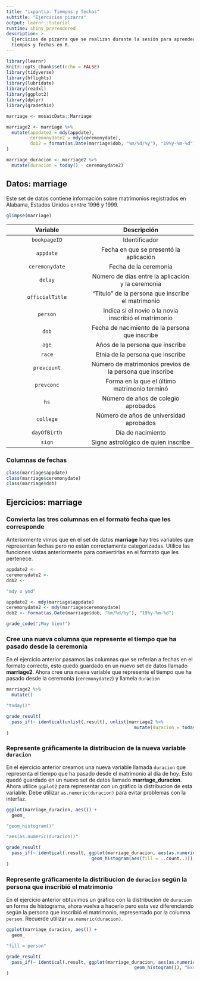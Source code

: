 ```yaml
---
title: "ixpantia: Tiempos y fechas"
subtitle: "Ejercicios pizarra"
output: learnr::tutorial
runtime: shiny_prerendered
description: >
  Ejercicios de pizarra que se realizan durante la sesión para aprender sobre
  tiempos y fechas en R.
---
```


```r
library(learnr)
knitr::opts_chunk$set(echo = FALSE)
library(tidyverse)
library(hflights)
library(lubridate)
library(readxl)
library(ggplot2)
library(dplyr)
library(gradethis)

marriage <- mosaicData::Marriage

marriage2 <- marriage %>% 
  mutate(appdate2 = mdy(appdate),
         ceremonydate2 = mdy(ceremonydate),
         dob2 = format(as.Date(marriage$dob, "%m/%d/%y"), "19%y-%m-%d")
)

marriage_duracion <- marriage2 %>% 
  mutate(duracion = today() - ceremonydate2)
```


## Datos: **marriage**

Este set de datos contiene información sobre matrimonios registrados en Alabama, Estados Unidos enntre 1996 y 1999. 
```r
glimpse(marriage)
```

| Variable | Descripción |
|:--------:|:-----------:|
| `bookpageID` | Identificador |
| `appdate` | Fecha en que se presentó la aplicación |
| `ceremonydate` |  Fecha de la ceremonia | 
| `delay` | Número de días entre la aplicación y la ceremonia |
| `officialTitle` | "Título" de la persona que inscribe el matrimonio |
| `person` | Indica si el novio o la novia inscribió el matrimonio |
| `dob` | Fecha de nacimiento de la persona que inscribe |
| `age` | Años de la persona que inscribe |
| `race` | Etnia de la persona que inscribe |
| `prevcount` | Número de matrimonios previos de la persona que inscribe |
| `prevconc` | Forma en la que el último matrimonio terminó |
| `hs` | Número de años de colegio aprobados |
| `college` | Número de años de universidad aprobados |
| `dayOfBirth` | Día de nacimiento |
| `sign` | Signo astrológico de quien inscribe |


### Columnas de fechas

```r
class(marriage$appdate)
class(marriage$ceremonydate)
class(marriage$dob)
```

## Ejercicios: **marriage**

### Convierta las tres columnas en el formato fecha que les corresponde

Anteriormente vimos que en el set de datos **marriage** hay tres variables que representan fechas pero no están correctamente categorizadas. Utilice las funciones vistas anteriormente para convertirlas en el formato que les pertenece. 
```r
appdate2 <- 
ceremonydate2 <- 
dob2 <- 
```

```r
"mdy o ymd"
```

```r
appdate2 <- mdy(marriage$appdate)
ceremonydate2 <- mdy(marriage$ceremonydate)
dob2 <- format(as.Date(marriage$dob, "%m/%d/%y"), "19%y-%m-%d")
```

```r
grade_code("¡Muy bien!")
```



### Cree una nueva columna que represente el tiempo que ha pasado desde la ceremonia 

En el ejercicio anterior pasamos las columnas que se referían a fechas en el formato correcto, esto quedó guardado en un nuevo set de datos llamado **marriage2**. Ahora cree una nueva variable que represente el tiempo que ha pasado desde la ceremonia (`ceremonydate2`) y llamela `duracion`
```r
marriage2 %>% 
  mutate()
```

```r
"today()"
```

```r
grade_result(
  pass_if(~ identical(unlist(.result), unlist(marriage2 %>% 
                                                mutate(duracion = today() - ceremonydate))), "Excelente!")
)
```


### Represente gráficamente la distribucion de la nueva variable `duracion`

En el ejercicio anterior creamos una nueva variable llamada `duracion` que representa el tiempo que ha pasado desde el matrimonio al dia de hoy. Esto quedó guardado en un nuevo set de datos llamado **marriage_duracion**. Ahora utilice `ggplot2` para representar con un gráfico la distribucion de esta variable. Debe utilizar `as.numeric(duracion)` para evitar problemas con la interfaz. 

```r
ggplot(marriage_duracion, aes()) +
  geom_
```

```r
"geom_histogram()"
```

```r
"aes(as.numeric(duracion))"
```

```r
grade_result(
  pass_if(~ identical(.result, ggplot(marriage_duracion, aes(as.numeric(duracion))) +
                                geom_histogram(aes(fill = ..count..))), "Excelente!")
)
```



### Represente gráficamente la distribucion de  `duracion` según la persona que inscribió el matrimonio

En el ejercicio anterior obtuvimos un gráfico con la distribución de `duracion` en forma de histograma, ahora vuelva a hacerlo pero esta vez diferenciando según la persona que inscribió el matrimonio, representado por la columna `person`. Recuerde utilizar `as.numeric(duracion)`. 

```r
ggplot(marriage_duracion, aes()) +
  geom_
```

```r
"fill = person"
```

```r
grade_result(
  pass_if(~ identical(.result, ggplot(marriage_duracion, aes(as.numeric(duracion), fill = person)) +
                                                geom_histogram()), "Excelente!")
)
```


